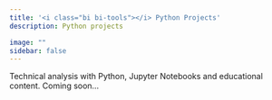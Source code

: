 ```yaml
---
title: '<i class="bi bi-tools"></i> Python Projects'
description: Python projects

image: ""
sidebar: false
---
```


Technical analysis with Python, Jupyter Notebooks and educational content. Coming soon...

